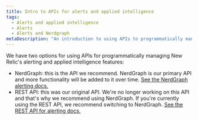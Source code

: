 ```yaml
---
title: Intro to APIs for alerts and applied intelligence
tags:
  - Alerts and applied intelligence
  - Alerts
  - Alerts and Nerdgraph
metaDescription: "An introduction to using APIs to programmatically manage New Relic's alerting and applied intelligence features."
---
```


We have two options for using APIs for programmatically managing New Relic's alerting and applied intelligence features: 

* NerdGraph: this is the API we recommend. NerdGraph is our primary API and more functionality will be added to it over time. [See the NerdGraph alerting docs.](/docs/alerts-applied-intelligence/new-relic-alerts/advanced-alerts/alerts-nerdgraph/nerdgraph-api-examples)
* REST API: this was our original API. We're no longer working on this API and that's why we recommend using NerdGraph. If you're currently using the REST API, we recommend switching to NerdGraph. [See the REST API for alerting docs.](/docs/alerts-applied-intelligence/new-relic-alerts/advanced-alerts/rest-api-alerts/rest-api-calls-alerts) 